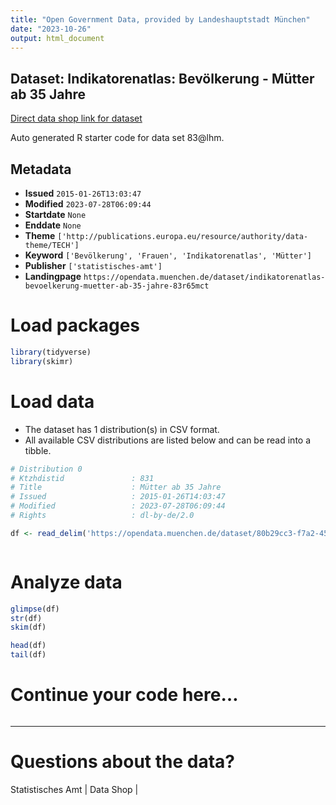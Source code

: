 ```yaml
---
title: "Open Government Data, provided by Landeshauptstadt München"
date: "2023-10-26"
output: html_document
---
```


## Dataset: Indikatorenatlas: Bevölkerung - Mütter ab 35 Jahre

[Direct data shop link for dataset](https://opendata.muenchen.de/dataset/indikatorenatlas-bevoelkerung-muetter-ab-35-jahre-83r65mct)

Auto generated R starter code for data set 83@lhm.

## Metadata

- **Issued** `2015-01-26T13:03:47`
- **Modified** `2023-07-28T06:09:44`
- **Startdate** `None`
- **Enddate** `None`
- **Theme** `['http://publications.europa.eu/resource/authority/data-theme/TECH']`
- **Keyword** `['Bevölkerung', 'Frauen', 'Indikatorenatlas', 'Mütter']`
- **Publisher** `['statistisches-amt']`
- **Landingpage** `https://opendata.muenchen.de/dataset/indikatorenatlas-bevoelkerung-muetter-ab-35-jahre-83r65mct`


# Load packages

```r

library(tidyverse)
library(skimr)

```

# Load data

-   The dataset has 1 distribution(s) in CSV format.
-   All available CSV distributions are listed below and can be read into a tibble.

```r

# Distribution 0
# Ktzhdistid               : 831
# Title                    : Mütter ab 35 Jahre
# Issued                   : 2015-01-26T14:03:47
# Modified                 : 2023-07-28T06:09:44
# Rights                   : dl-by-de/2.0

df <- read_delim('https://opendata.muenchen.de/dataset/80b29cc3-f7a2-458c-bda7-6ad4f5a6b44a/resource/0258db03-f0ad-4da8-9403-f2f8a9780b88/download/indikat_bevoelkerung_muetter_ab_35_jahre_240723.csv')



```

# Analyze data

```r

glimpse(df)
str(df)
skim(df)

head(df)
tail(df)

```

# Continue your code here...

```r

```

------------------------------------------------------------------------

# Questions about the data?

Statistisches Amt | Data Shop | 
